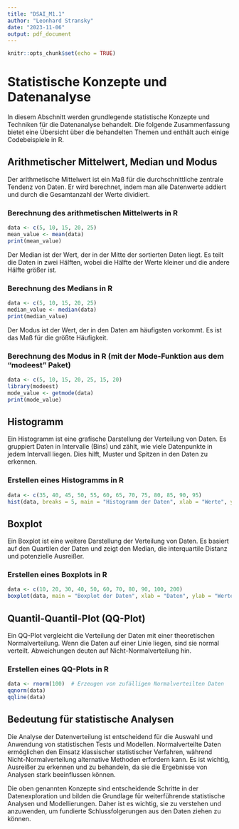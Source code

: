 ```yaml
---
title: "DSAI_M1.1"
author: "Leonhard Stransky"
date: "2023-11-06"
output: pdf_document
---
```


```r
knitr::opts_chunk$set(echo = TRUE)
```

# Statistische Konzepte und Datenanalyse
In diesem Abschnitt werden grundlegende statistische Konzepte und Techniken für die Datenanalyse behandelt. Die folgende Zusammenfassung bietet eine Übersicht über die behandelten Themen und enthält auch einige Codebeispiele in R.

## Arithmetischer Mittelwert, Median und Modus
Der arithmetische Mittelwert ist ein Maß für die durchschnittliche zentrale Tendenz von Daten. Er wird berechnet, indem man alle Datenwerte addiert und durch die Gesamtanzahl der Werte dividiert.

### Berechnung des arithmetischen Mittelwerts in R
```r
data <- c(5, 10, 15, 20, 25)
mean_value <- mean(data)
print(mean_value)
```
Der Median ist der Wert, der in der Mitte der sortierten Daten liegt. Es teilt die Daten in zwei Hälften, wobei die Hälfte der Werte kleiner und die andere Hälfte größer ist.

### Berechnung des Medians in R
```r
data <- c(5, 10, 15, 20, 25)
median_value <- median(data)
print(median_value)
```
Der Modus ist der Wert, der in den Daten am häufigsten vorkommt. Es ist das Maß für die größte Häufigkeit.

### Berechnung des Modus in R (mit der Mode-Funktion aus dem "modeest" Paket)
```r
data <- c(5, 10, 15, 20, 25, 15, 20)
library(modeest)
mode_value <- getmode(data)
print(mode_value)
```

## Histogramm
Ein Histogramm ist eine grafische Darstellung der Verteilung von Daten. Es gruppiert Daten in Intervalle (Bins) und zählt, wie viele Datenpunkte in jedem Intervall liegen. Dies hilft, Muster und Spitzen in den Daten zu erkennen.

### Erstellen eines Histogramms in R
```r
data <- c(35, 40, 45, 50, 55, 60, 65, 70, 75, 80, 85, 90, 95)
hist(data, breaks = 5, main = "Histogramm der Daten", xlab = "Werte", ylab = "Häufigkeit")
```

## Boxplot
Ein Boxplot ist eine weitere Darstellung der Verteilung von Daten. Es basiert auf den Quartilen der Daten und zeigt den Median, die interquartile Distanz und potenzielle Ausreißer.

### Erstellen eines Boxplots in R
```r
data <- c(10, 20, 30, 40, 50, 60, 70, 80, 90, 100, 200)
boxplot(data, main = "Boxplot der Daten", xlab = "Daten", ylab = "Werte")
```

## Quantil-Quantil-Plot (QQ-Plot)
Ein QQ-Plot vergleicht die Verteilung der Daten mit einer theoretischen Normalverteilung. Wenn die Daten auf einer Linie liegen, sind sie normal verteilt. Abweichungen deuten auf Nicht-Normalverteilung hin.

### Erstellen eines QQ-Plots in R
```r
data <- rnorm(100)  # Erzeugen von zufälligen Normalverteilten Daten
qqnorm(data)
qqline(data)
```

## Bedeutung für statistische Analysen
Die Analyse der Datenverteilung ist entscheidend für die Auswahl und Anwendung von statistischen Tests und Modellen. Normalverteilte Daten ermöglichen den Einsatz klassischer statistischer Verfahren, während Nicht-Normalverteilung alternative Methoden erfordern kann. Es ist wichtig, Ausreißer zu erkennen und zu behandeln, da sie die Ergebnisse von Analysen stark beeinflussen können.

Die oben genannten Konzepte sind entscheidende Schritte in der Datenexploration und bilden die Grundlage für weiterführende statistische Analysen und Modellierungen. Daher ist es wichtig, sie zu verstehen und anzuwenden, um fundierte Schlussfolgerungen aus den Daten ziehen zu können.

